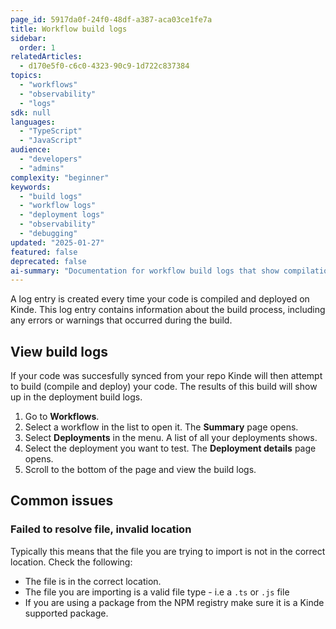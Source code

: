 ```yaml
---
page_id: 5917da0f-24f0-48df-a387-aca03ce1fe7a
title: Workflow build logs
sidebar:
  order: 1
relatedArticles:
  - d170e5f0-c6c0-4323-90c9-1d722c837384
topics:
  - "workflows"
  - "observability"
  - "logs"
sdk: null
languages:
  - "TypeScript"
  - "JavaScript"
audience:
  - "developers"
  - "admins"
complexity: "beginner"
keywords:
  - "build logs"
  - "workflow logs"
  - "deployment logs"
  - "observability"
  - "debugging"
updated: "2025-01-27"
featured: false
deprecated: false
ai-summary: "Documentation for workflow build logs that show compilation and deployment information when workflows are synced and deployed."
---
```


A log entry is created every time your code is compiled and deployed on Kinde. This log entry contains information about the build process, including any errors or warnings that occurred during the build.

## View build logs

If your code was succesfully synced from your repo Kinde will then attempt to build (compile and deploy) your code. The results of this build will show up in the deployment build logs.

1. Go to **Workflows**.
2. Select a workflow in the list to open it. The **Summary** page opens.
3. Select **Deployments** in the menu. A list of all your deployments shows.
4. Select the deployment you want to test. The **Deployment details** page opens.
5. Scroll to the bottom of the page and view the build logs.

## Common issues

### Failed to resolve file, invalid location

Typically this means that the file you are trying to import is not in the correct location. Check the following:

- The file is in the correct location.
- The file you are importing is a valid file type - i.e a `.ts` or `.js` file
- If you are using a package from the NPM registry make sure it is a Kinde supported package.
